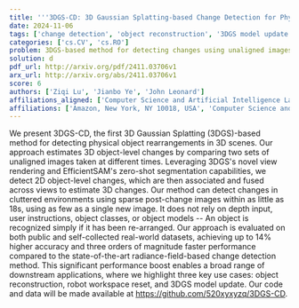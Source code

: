 ```yaml
---
title: '''3DGS-CD: 3D Gaussian Splatting-based Change Detection for Physical Object Rearrangement'''
date: 2024-11-06
tags: ['change detection', 'object reconstruction', '3DGS model update', 'robot workspace reset', '3D scenes', 'physical object rearrangement', '3D Gaussian Splatting', 'zero-shot segmentation', 'real-world datasets', '3D changes', 'cluttered environments', '2D object-level changes']
categories: ['cs.CV', 'cs.RO']
problem: 3DGS-based method for detecting changes using unaligned images
solution: d
pdf_url: http://arxiv.org/pdf/2411.03706v1
arx_url: http://arxiv.org/abs/2411.03706v1
score: 6
authors: ['Ziqi Lu', 'Jianbo Ye', 'John Leonard']
affiliations_aligned: ['Computer Science and Artificial Intelligence Laboratory, Massachusetts Institute of Technology, Cambridge, MA 02139, USA', 'Amazon, New York, NY 10018, USA', 'Computer Science and Artificial Intelligence Laboratory, Massachusetts Institute of Technology, Cambridge, MA 02139, USA']
affiliations: ['Amazon, New York, NY 10018, USA', 'Computer Science and Artificial Intelligence Laboratory, Massachusetts Institute of Technology, Cambridge, MA 02139, USA']
---
```



We present 3DGS-CD, the first 3D Gaussian Splatting (3DGS)-based method for detecting physical object rearrangements in 3D scenes. Our approach estimates 3D object-level changes by comparing two sets of unaligned images taken at different times. Leveraging 3DGS's novel view rendering and EfficientSAM's zero-shot segmentation capabilities, we detect 2D object-level changes, which are then associated and fused across views to estimate 3D changes. Our method can detect changes in cluttered environments using sparse post-change images within as little as 18s, using as few as a single new image. It does not rely on depth input, user instructions, object classes, or object models -- An object is recognized simply if it has been re-arranged. Our approach is evaluated on both public and self-collected real-world datasets, achieving up to 14% higher accuracy and three orders of magnitude faster performance compared to the state-of-the-art radiance-field-based change detection method. This significant performance boost enables a broad range of downstream applications, where we highlight three key use cases: object reconstruction, robot workspace reset, and 3DGS model update. Our code and data will be made available at https://github.com/520xyxyzq/3DGS-CD.